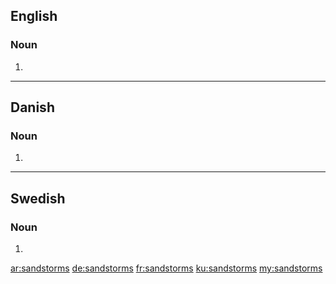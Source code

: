 ==English==

===Noun===
{{head|en|plural}}

# {{plural of|sandstorm|lang=en|nocat=1}}

----

==Danish==

===Noun===
{{head|da|noun form|g=c}}

# {{form of|genitive singular indefinite|sandstorm|lang=da}}

----

==Swedish==

===Noun===
{{head|sv|noun form}}

# {{sv-noun-form-indef-gen|sandstorm}}

[[ar:sandstorms]]
[[de:sandstorms]]
[[fr:sandstorms]]
[[ku:sandstorms]]
[[my:sandstorms]]